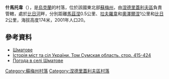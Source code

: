 {{coord|50|57|54|N|33|52|18|E|scale:100000_region:UA|display=title}}

'''什馬托韋'''（{{lang-uk|Шматове}}），是[[烏克蘭|烏克蘭]]的村落，位於該國東北部[[蘇梅州|蘇梅州]]，由[[涅德里蓋利夫區|涅德里蓋利夫區]]負責管轄，處於[[比日河|比日河]]畔，分別距離[[馬茲涅|馬茲涅]]0.5公里、[[拉夫羅韋_(涅德里蓋利夫區)|拉夫羅韋]]和[[奧澤爾涅_(涅德里蓋利夫區)|奧澤爾涅]]1公里和[[比日|比日]]2公里，海拔高度174米，2001年人口20。

==參考資料==
* [http://w1.c1.rada.gov.ua/pls/z7502/A005?rdat1=02.01.2012&rf7571=29535 Шматове]{{dead link|date=2017年11月 |bot=InternetArchiveBot |fix-attempted=yes }}
* [https://web.archive.org/web/20170202061055/http://www.igsu.org.ua/Sumskaja.obl/Nedrigajlovskij.rajon/Terny.html Історія міст та сіл України. Том Сумская область. стор. 415-424] {{ref-ru}}
* [http://weather.in.ua/ua/symskaja/29087 Погода в селі Шматове] {{Wayback|url=http://weather.in.ua/ua/symskaja/29087 |date=20111220001525 }}

{{DEFAULTSORT:Шматове}}
[[Category:蘇梅州村落|Category:蘇梅州村落]]
[[Category:涅德里蓋利夫區村落|Category:涅德里蓋利夫區村落]]


{{Sumy-geo-stub}}